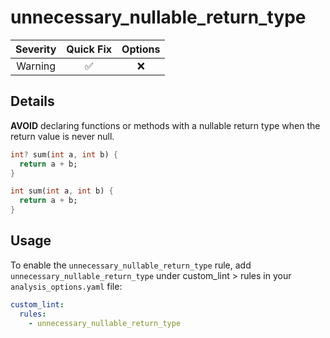 # unnecessary_nullable_return_type

| Severity | Quick Fix | Options |
|:--------:|:---------:|:-------:|
| Warning  |    ✅     |   ❌    |

## Details

**AVOID** declaring functions or methods with a nullable return type when the return value is never null.

```dart title="Bad"
int? sum(int a, int b) {
  return a + b;
}
```

```dart title="Good"
int sum(int a, int b) {
  return a + b;
}
```

## Usage

To enable the `unnecessary_nullable_return_type` rule, add `unnecessary_nullable_return_type` under custom_lint > rules in your `analysis_options.yaml` file:

```yaml
custom_lint:
  rules:
    - unnecessary_nullable_return_type
```
